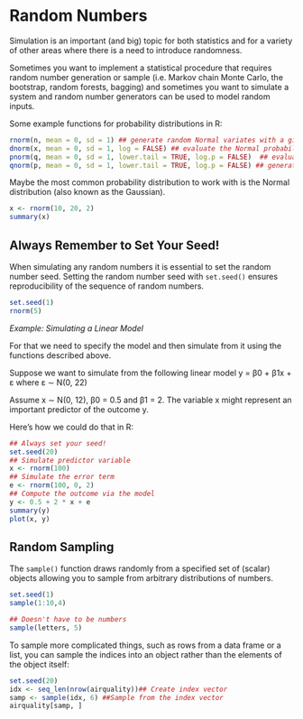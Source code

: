 # Random Numbers

Simulation is an important (and big) topic for both statistics and for a variety of other areas where there is a need to introduce randomness. 

Sometimes you want to implement a statistical procedure that requires random number generation or sample (i.e. Markov chain Monte Carlo, the bootstrap, random forests, bagging) and sometimes you want to simulate a system and random number generators can be used to model random inputs.

Some example functions for probability distributions in R:

``` R
rnorm(n, mean = 0, sd = 1) ## generate random Normal variates with a given mean and standard deviation
dnorm(x, mean = 0, sd = 1, log = FALSE) ## evaluate the Normal probability density (with a given mean/SD) at a point (or vector of points)
pnorm(q, mean = 0, sd = 1, lower.tail = TRUE, log.p = FALSE)  ## evaluate the cumulative distribution function for a Normal distribution
qnorm(p, mean = 0, sd = 1, lower.tail = TRUE, log.p = FALSE) ## generate random Poisson variates with a given rate
```
Maybe the most common probability distribution to work with is the Normal distribution (also known as the Gaussian).  

```r
x <- rnorm(10, 20, 2) 
summary(x)
```

## Always Remember to Set Your Seed!

When simulating any random numbers it is essential to set the random number seed. Setting the random number seed with `set.seed()` ensures reproducibility of the sequence of random numbers.

```r
set.seed(1)
rnorm(5)
```

*Example: Simulating a Linear Model*

For that we need to specify the model and then simulate from it using the functions described above.

Suppose we want to simulate from the following linear model y = β0 + β1x + ε where ε ∼ N(0, 22)

Assume x ∼ N(0, 12), β0 = 0.5 and β1 = 2. The variable x might represent an important predictor of the outcome y.

Here's how we could do that in R:

```r
## Always set your seed! 
set.seed(20) 
## Simulate predictor variable 
x <- rnorm(100) 
## Simulate the error term 
e <- rnorm(100, 0, 2) 
## Compute the outcome via the model 
y <- 0.5 + 2 * x + e 
summary(y)
plot(x, y)
```

## Random Sampling

The `sample()` function draws randomly from a specified set of (scalar) objects allowing you to sample from arbitrary distributions of numbers.

```r
set.seed(1)
sample(1:10,4)
```

```r
## Doesn't have to be numbers
sample(letters, 5)
```

To sample more complicated things, such as rows from a data frame or a list, you can sample the indices into an object rather than the elements of the object itself:

```r
set.seed(20)
idx <- seq_len(nrow(airquality))## Create index vector 
samp <- sample(idx, 6) ##Sample from the index vector 
airquality[samp, ]
```
